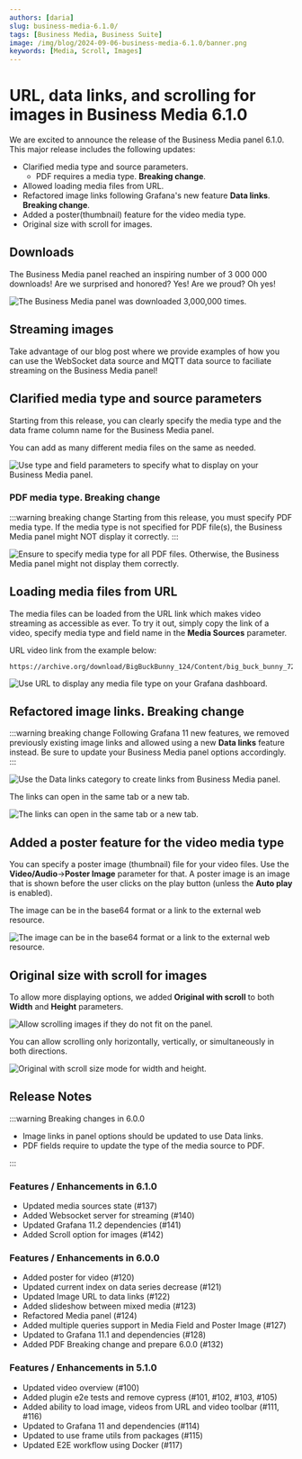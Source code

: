 ```yaml
---
authors: [daria]
slug: business-media-6.1.0/
tags: [Business Media, Business Suite]
image: /img/blog/2024-09-06-business-media-6.1.0/banner.png
keywords: [Media, Scroll, Images]
---
```



# URL, data links, and scrolling for images in Business Media 6.1.0

We are excited to announce the release of the Business Media panel 6.1.0. This major release includes the following updates:

- Clarified media type and source parameters.
  - PDF requires a media type. **Breaking change**.
- Allowed loading media files from URL.
- Refactored image links following Grafana's new feature **Data links**. **Breaking change**.
- Added a poster(thumbnail) feature for the video media type.
- Original size with scroll for images.

<Shorts id="1L_4ApL_qI4" title="The Business Media panel 6.1.0 for Grafana." />

## Downloads

The Business Media panel reached an inspiring number of 3 000 000 downloads! Are we surprised and honored? Yes! Are we proud? Oh yes!

<Image
  title="The Business Media panel was downloaded 3,000,000 times."
  src="/img/blog/2024-09-06-business-media-6.1.0/downloads.png"
/>

## Streaming images

Take advantage of our blog post where we provide examples of how you can use the WebSocket data source and MQTT data source to faciliate streaming on the Business Media panel!

<BlogPost id="streaming-images-business-media-20240903" />

## Clarified media type and source parameters

Starting from this release, you can clearly specify the media type and the data frame column name for the Business Media panel.

You can add as many different media files on the same as needed.

<Image
  title="Use type and field parameters to specify what to display on your Business Media panel."
  src="/img/blog/2024-09-06-business-media-6.1.0/media-sources.png"
/>

### PDF media type. Breaking change

:::warning breaking change
Starting from this release, you must specify PDF media type. If the media type is not specified for PDF file(s), the Business Media panel might NOT display it correctly.
:::

<Image
  title="Ensure to specify media type for all PDF files. Otherwise, the Business Media panel might not display them correctly."
  src="/img/blog/2024-09-06-business-media-6.1.0/pdf.png"
/>

## Loading media files from URL

The media files can be loaded from the URL link which makes video streaming as accessible as ever. To try it out, simply copy the link of a video, specify media type and field name in the **Media Sources** parameter.

URL video link from the example below:

```link
https://archive.org/download/BigBuckBunny_124/Content/big_buck_bunny_720p_surround.mp4
```

<Image
  title="Use URL to display any media file type on your Grafana dashboard."
  src="/img/blog/2024-09-06-business-media-6.1.0/video-link.gif"
/>

## Refactored image links. **Breaking change**

:::warning breaking change
Following Grafana 11 new features, we removed previously existing image links and allowed using a new **Data links** feature instead. Be sure to update your Business Media panel options accordingly.
:::

<Image
  title="Use the Data links category to create links from Business Media panel."
  src="/img/blog/2024-09-06-business-media-6.1.0/link.png"
/>

The links can open in the same tab or a new tab.

<Image
  title="The links can open in the same tab or a new tab."
  src="/img/blog/2024-09-06-business-media-6.1.0/link-edit.png"
/>

## Added a poster feature for the video media type

You can specify a poster image (thumbnail) file for your video files. Use the **Video/Audio**->**Poster Image** parameter for that. A poster image is an image that is shown before the user clicks on the play button (unless the **Auto play** is enabled).

The image can be in the base64 format or a link to the external web resource.

<Image
  title="The image can be in the base64 format or a link to the external web resource."
  src="/img/blog/2024-09-06-business-media-6.1.0/poster.png"
/>

## Original size with scroll for images

To allow more displaying options, we added **Original with scroll** to both **Width** and **Height** parameters.

<Image
  title="Allow scrolling images if they do not fit on the panel."
  src="/img/blog/2024-09-06-business-media-6.1.0/scroll.gif"
/>

You can allow scrolling only horizontally, vertically, or simultaneously in both directions.

<Image
  title="Original with scroll size mode for width and height."
  src="/img/blog/2024-09-06-business-media-6.1.0/original.png"
/>

<GettingStarted />

<Tutorial />

## Release Notes

:::warning Breaking changes in 6.0.0

- Image links in panel options should be updated to use Data links.
- PDF fields require to update the type of the media source to PDF.

:::

### Features / Enhancements in 6.1.0

- Updated media sources state (#137)
- Added Websocket server for streaming (#140)
- Updated Grafana 11.2 dependencies (#141)
- Added Scroll option for images (#142)

### Features / Enhancements in 6.0.0

- Added poster for video (#120)
- Updated current index on data series decrease (#121)
- Updated Image URL to data links (#122)
- Added slideshow between mixed media (#123)
- Refactored Media panel (#124)
- Added multiple queries support in Media Field and Poster Image (#127)
- Updated to Grafana 11.1 and dependencies (#128)
- Added PDF Breaking change and prepare 6.0.0 (#132)

### Features / Enhancements in 5.1.0

- Updated video overview (#100)
- Added plugin e2e tests and remove cypress (#101, #102, #103, #105)
- Added ability to load image, videos from URL and video toolbar (#111, #116)
- Updated to Grafana 11 and dependencies (#114)
- Updated to use frame utils from packages (#115)
- Updated E2E workflow using Docker (#117)

<Feedback />
